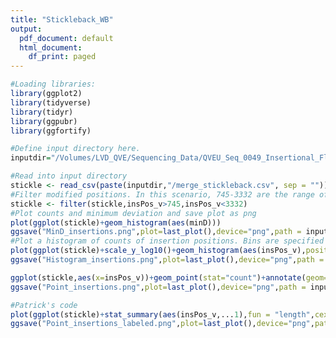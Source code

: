 ```yaml
---
title: "Stickleback_WB"
output:
  pdf_document: default
  html_document:
    df_print: paged
---
```


```r
#Loading libraries:
library(ggplot2)
library(tidyverse)
library(tidyr)
library(ggpubr)
library(ggfortify)
```

```r
#Define input directory here. 
inputdir="/Volumes/LVD_QVE/Sequencing_Data/QVEU_Seq_0049_Insertional_Flag_Ha_Sun_Moon_Miseq/230210_M02211_0091_000000000-KCN8Y/Alignment_1/20230211_200710/Fastq/Merged_Reads_Flag_RepA/"

#Read into input directory
stickle <- read_csv(paste(inputdir,"/merge_stickleback.csv", sep = ""))
#Filter modified positions. In this scenario, 745-3332 are the range of the capsid protein
stickle <- filter(stickle,insPos_v>745,insPos_v<3332)
#Plot counts and minimum deviation and save plot as png
plot(ggplot(stickle)+geom_histogram(aes(minD)))
ggsave("MinD_insertions.png",plot=last_plot(),device="png",path = inputdir)
#Plot a histogram of counts of insertion positions. Bins are specified according to the amino acid length of the capsid protein and save image as png. 
plot(ggplot(stickle)+scale_y_log10()+geom_histogram(aes(insPos_v),position="stack",bins =862))+annotate(geom="rect",xmin =746,xmax=952,ymin=0,ymax=20000,alpha=0.05,fill="yellow")+annotate(geom="rect",xmin =953,xmax=1714,ymin=0,ymax=20000,alpha=0.05,fill="green")+annotate(geom="rect",xmin =1715,xmax=2440,ymin=0,ymax=20000,alpha=0.05,fill="red")+annotate(geom="rect",xmin =2441,xmax=3331,ymin=0,ymax=20000,alpha=0.05,fill="blue")+annotate(geom="text",x=840,y=15000,label="VP4")+annotate(geom="text",x=1350,y=15000,label="VP2")+annotate(geom="text",x=2050,y=15000,label="VP3")+annotate(geom="text",x=2850,y=15000,label="VP1")+labs(x="Position", y="Count")+theme_bw()
ggsave("Histogram_insertions.png",plot=last_plot(),device="png",path = inputdir)

ggplot(stickle,aes(x=insPos_v))+geom_point(stat="count")+annotate(geom="rect",xmin =746,xmax=952,ymin=0,ymax=700,alpha=0.05,fill="yellow")+annotate(geom="rect",xmin =953,xmax=1714,ymin=0,ymax=700,alpha=0.05,fill="green")+annotate(geom="rect",xmin =1715,xmax=2440,ymin=0,ymax=700,alpha=0.05,fill="red")+annotate(geom="rect",xmin =2441,xmax=3331,ymin=0,ymax=700,alpha=0.05,fill="blue")+annotate(geom="text",x=850,y=680,label="VP4")+annotate(geom="text",x=1350,y=680,label="VP2")+annotate(geom="text",x=2050,y=680,label="VP3")+annotate(geom="text",x=2850,y=680,label="VP1")+labs(x="Position", y="Count")+theme_bw()
ggsave("Point_insertions.png",plot=last_plot(),device="png",path = inputdir)

#Patrick's code
plot(ggplot(stickle)+stat_summary(aes(insPos_v,...1),fun = "length",cex=0.2)+stat_summary(geom = "text",aes(insPos_v,...1,label=insPos_v),fun = "length",hjust=1))+annotate(geom="rect",xmin =746,xmax=952,ymin=0,ymax=1500,alpha=0.05,fill="yellow")+annotate(geom="rect",xmin =953,xmax=1714,ymin=0,ymax=1500,alpha=0.05,fill="green")+annotate(geom="rect",xmin =1715,xmax=2440,ymin=0,ymax=1500,alpha=0.05,fill="red")+annotate(geom="rect",xmin =2441,xmax=3331,ymin=0,ymax=1500,alpha=0.05,fill="blue")+annotate(geom="text",x=850,y=1450,label="VP4")+annotate(geom="text",x=1350,y=1450,label="VP2")+annotate(geom="text",x=2050,y=1450,label="VP3")+annotate(geom="text",x=2850,y=1450,label="VP1")+labs(x="Position", y="Count")+theme_bw()
ggsave("Point_insertions_labeled.png",plot=last_plot(),device="png",path = inputdir)


```








